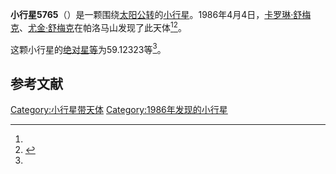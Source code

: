 {{Infobox planet
| bgcolour = #FFFFC0
| name = 5765 Izett
| symbol = 
| image = 
| caption = 
| discovery = yes
| discovery_ref = 
| discoverer = [[卡罗琳·舒梅克|卡罗琳·舒梅克]]、[[尤金·舒梅克|尤金·舒梅克]]
| discovery_site = [[帕洛马山|帕洛马山]] 
| discovered = 1986年4月4日
| designations = yes
| mp_name = 
| named_after = 
| alt_names = 
| mp_category = [[主带小行星|主带小行星]]
| orbit_ref = <ref name="a">[http://ssd.jpl.nasa.gov/sbdb.cgi?sstr=5765 5765 Izett] {{Wayback|url=http://ssd.jpl.nasa.gov/sbdb.cgi?sstr=5765 |date=20140817111719 }}，小行星數據庫瀏覽器（JPL Small-Body Database Browser）－[[美国国家航空航天局|美国国家航空航天局]]喷气推进实验室</ref>
| epoch = 2456400.5 (2013年4月18日更新)
| aphelion = {{convert|3.3532122|AU|km|3|abbr=on|lk=out}}
| perihelion = {{convert|1.9213256|AU|km|3|abbr=on}}
| semimajor = {{convert|2.6372689|AU|km|3|abbr=on}}
| eccentricity = 0.2714715
| period = 1564.33599 [[日|日]]<br />4.28[[儒略年|儒略年]]
| avg_speed = 
| inclination = 31.32731
| asc_node = 81.46623
| mean_anomaly = 
| arg_peri = 59.12323
| satellites = 
| physical_characteristics = yes
| dimensions = 
| mass = 
| density = 
| surface_grav = 
| escape_velocity = 
| sidereal_day = 
| axial_tilt = 
| pole_ecliptic_lat = 
| pole_ecliptic_lon = 
| albedo = 
| temperatures= 
| temp_name1 = 
| mean_temp_1 = 
| max_temp_1 = 
| temp_name2 = 
| max_temp_2 = 
| spectral_type = 
| abs_magnitude = 59.12323
}}

'''小行星5765'''（{{lang-en|5765 Izett}}）是一颗围绕[[太阳|太阳]][[公转|公转]]的[[小行星|小行星]]。1986年4月4日，[[卡罗琳·舒梅克|卡罗琳·舒梅克]]、[[尤金·舒梅克|尤金·舒梅克]]在帕洛马山发现了此天体<ref name="a" /><ref>{{cite news|title=小行星列表|url=http://cfa-www.harvard.edu/iau/lists/NumberedMPs.txt|accessdate=2013-07-08|newspaper=哈佛大学|archive-date=2008-05-17|archive-url=https://web.archive.org/web/20080517010638/http://cfa-www.harvard.edu/iau/lists/NumberedMPs.txt|dead-url=no}}</ref>。

这颗小行星的[[绝对星等|绝对星等]]为59.12323等<ref name="a" />。

==参考文献==
{{reflist}}
{{Minor Planet Number|[[小行星5764|小行星5764]]|[[小行星5766|小行星5766]]}}

{{小天体}}

[[Category:小行星带天体|Category:小行星带天体]]
[[Category:1986年发现的小行星|Category:1986年发现的小行星]]

{{asteroid-stub}}